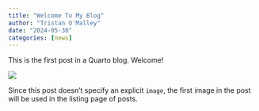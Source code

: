 ```yaml
---
title: "Welcome To My Blog"
author: "Tristan O'Malley"
date: "2024-05-30"
categories: [news]
---
```


This is the first post in a Quarto blog. Welcome!

![](thumbnail.jpg)

Since this post doesn't specify an explicit `image`, the first image in the post will be used in the listing page of posts.
